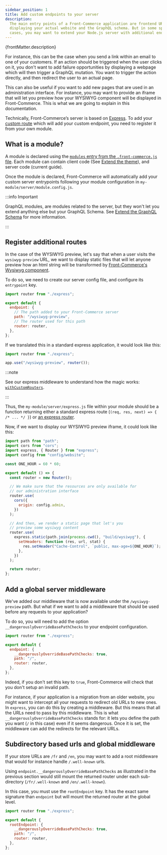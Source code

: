 ```yaml
---
sidebar_position: 1
title: Add custom endpoints to your server
description:
  The main entry points of a Front-Commerce application are frontend URLs
  displaying your actual website and the GraphQL schema. But in some specific
  cases, you may want to extend your Node.js server with additional endpoints.
---
```


<p>{frontMatter.description}</p>

For instance, this can be the case when you send a link within an email to one
of your customers. If an action should be triggered when the user clicks on it,
you don't want to add failure opportunities by displaying a webpage which will
then trigger a GraphQL mutation. You want to trigger the action directly, and
then redirect the user to an actual page.

This can also be useful if you want to add new pages that are used in an
administration interface. For instance, you may want to provide an iframe that
will let you preview how your WYSIWYG component will be displayed in
Front-Commerce. This is what we are going to explain in this documentation.

Technically, Front-Commerce’s server is based on
[Express](http://expressjs.com/). To add your
[custom route](https://expressjs.com/en/guide/routing.html) which will add your
custom endpoint, you need to register it from your own module.

## What is a module?

A module is declared using the
[`modules` entry from the `.front-commerce.js` file](/docs/reference/front-commerce-js#modules).
Each module can contain client code (See
[Extend the theme](/docs/essentials/extend-the-theme)), and server code (current
guide).

Once the module is declared, Front-Commerce will automatically add your custom
server entrypoints following your module configuration in
`my-module/server/module.config.js`.

:::info Important

GraphQL modules, are modules related to the server, but they won't let you
extend anything else but your GraphQL Schema. See
[Extend the GraphQL Schema](/docs/essentials/extend-the-graphql-schema) for more
information.

:::

## Register additional routes

In the case of the WYSIWYG preview, let's say that when a user visits the
`wysiwyg-preview` URL, we want to display static files that will let anyone
preview how an html string will be transformed by
[Front-Commerce's Wysiwyg component](https://gitlab.blackswift.cloud/front-commerce/front-commerce/tree/main/src/web/theme/modules/Wysiwyg).

To do so, we need to create our server config file, and configure its
`entrypoint` key.

```js title="my-module/server/module.config.js"
import router from "./express";

export default {
  endpoint: {
    // The path added to your Front-Commerce server
    path: "/wysiwyg-preview",
    // The router used for this path
    router: router,
  },
};
```

If we translated this in a standard express application, it would look like
this:

```js
import router from "./express";

app.use("/wysiwyg-preview", router());
```

:::note

See our express middleware to understand how the magic works:
[`withCustomRouters`](https://gitlab.blackswift.cloud/front-commerce/front-commerce/blob/daade2b43df41d4a387a04fe87f432afc1f7208b/src/server/express/withCustomRouters.js#L23).

:::

Thus, the `my-module/server/express.js` file within your module should be a
function returning either a standard express route
(`(req, res, next) => { /* ... */ }`) or
[an express router](https://expressjs.com/en/api.html#router).

Now, if we want to display our WYSIWYG preview iframe, it could look like this:

```js title="my-module/server/express/index.js"
import path from "path";
import cors from "cors";
import express, { Router } from "express";
import config from "config/website";

const ONE_HOUR = 60 * 60;

export default () => {
  const router = new Router();

  // We make sure that the resources are only available for
  // our administration interface
  router.use(
    cors({
      origin: config.admin,
    })
  );

  // And then, we render a static page that let's you
  // preview some wysiwyg content
  router.use(
    express.static(path.join(process.cwd(), "build/wysiwyg"), {
      setHeaders: function (res, url, stat) {
        res.setHeader("Cache-Control", `public, max-age=${ONE_HOUR}`);
      },
    })
  );

  return router;
};
```

## Add a global server middleware

We've added our middleware that is now available under the `/wysiwyg-preview`
path. But what if we want to add a middleware that should be used before any
requests to your application?

To do so, you will need to add the option `__dangerouslyOverrideBasePathChecks`
to your endpoint configuration.

```js title="my-module/server/module.config.js"
import router from "./express";

export default {
  endpoint: {
    __dangerouslyOverrideBasePathChecks: true,
    path: "/",
    router: router,
  },
};
```

Indeed, if you don't set this key to `true`, Front-Commerce will check that you
don't setup an invalid path.

For instance, if your application is a migration from an older website, you
might want to intercept all your requests to redirect old URLs to new ones. In
`express`, you can do this by creating a middleware. But this means that all the
URLs need to pass by this middleware. This is what
`__dangerouslyOverrideBasePathChecks` stands for: it lets you define the path
you want (`/` in this case) even if it seems dangerous. Once it is set, the
middleware can add the redirects for the relevant URLs.

## Subdirectory based urls and global middleware

If your store URLs are `/fr` and `/en`, you may want to add a root middleware
that would for instance handle `/.well-known` urls.

Using `endpoint.__dangerouslyOverrideBasePathChecks` as illustrated in the
previous section would still mount the returned router under each sub-directory
(`/fr/.well-known` and `/en/.well-known`).

In this case, you must use the `rootEndpoint` key. It has the exact same
signature than `endpoint` but will mount the returned router at the global
level.

```js title="my-module/server/module.config.js"
import router from "./express";

export default {
  rootEndpoint: {
    __dangerouslyOverrideBasePathChecks: true,
    path: "/",
    router: router,
  },
};
```
